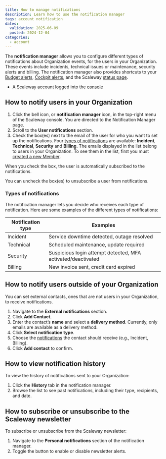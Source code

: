 ```yaml
---
title: How to manage notifications
description: Learn how to use the notification manager
tags: account notification
dates:
  validation: 2025-06-09
  posted: 2024-12-04
categories:
  - account
---
```




The **notification manager** allows you to configure different types of notifications about Organization events, for the users in your Organization. These events include incidents, technical issues or maintenance, security alerts and billing. The notification manager also provides shortcuts to your [Budget alerts](/billing/how-to/use-billing-alerts/), [Cockpit alerts](/cockpit/how-to/enable-alert-manager/), and the Scaleway [status page](https://status.scaleway.com/).

<Requirements />

- A Scaleway account logged into the [console](https://console.scaleway.com)

## How to notify users in your Organization

1. Click the bell icon, or **notification manager** icon, in the top-right menu of the Scaleway console. You are directed to the Notification Manager page.
    <Lightbox image={image} alt="" />
2. Scroll to the **User notifications** section.
3. Check the box(es) next to the email of the user for who you want to set up the notifications. Four [types of notifications](#types-of-notifications) are available: **Incident**, **Technical**, **Security** and **Billing**.
    <Message type="important">
      The emails displayed in the list belong to users in your Organization. To see them in the list, first you must [created a new Member](/iam/how-to/manage-members/#how-to-create-a-member).
    </Message>

When you check the box, the user is automatically subscribed to the notifications.

<Message type="note">
  You can uncheck the box(es) to unsubscribe a user from notifications.
</Message>

### Types of notifications

The notification manager lets you decide who receives each type of notification. Here are some examples of the different types of notifications:

| **Notification type** | **Examples**                                                 |
|-----------------------|--------------------------------------------------------------|
| Incident              | Service downtime detected, outage resolved                   |
| Technical             | Scheduled maintenance, update required                       |
| Security              | Suspicious login attempt detected, MFA activated/deactivated |
| Billing               | New invoice sent, credit card expired                        |

## How to notify users outside of your Organization

You can set external contacts, ones that are not users in your Organization, to receive notifications.

1. Navigate to the **External notifications** section.
2. Click **Add Contact**.
3. Enter the contact’s **name** and select a **delivery method**.
    <Message type="important">
      Currently, only emails are available as a delivery method.
    </Message>
4. Click **Select notification type**.
5. Choose the [notifications](/account/how-to/manage-notifications/#types-of-notifications) the contact should receive (e.g., Incident, Billing).
6. Click **Add contact** to confirm.

## How to view notification history

To view the history of notifications sent to your Organization:
1. Click the **History** tab in the notification manager.
2. Browse the list to see past notifications, including their type, recipients, and date.

## How to subscribe or unsubscribe to the Scaleway newsletter

To subscribe or unsubscribe from the Scaleway newsletter:
1. Navigate to the **Personal notifications** section of the notification manager.
2. Toggle the button to enable or disable newsletter alerts.